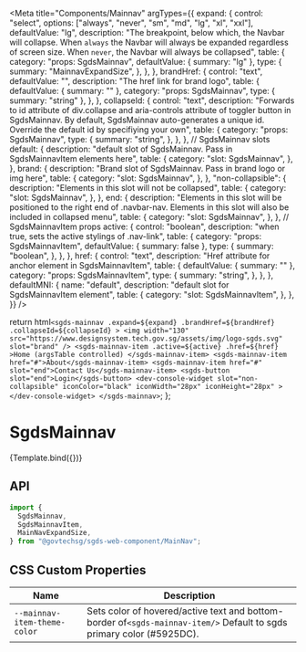 
<Meta
  title="Components/Mainnav"
  argTypes={{
    expand: {
      control: "select",
      options: ["always", "never", "sm", "md", "lg", "xl", "xxl"],
      defaultValue: "lg",
      description:
        "The breakpoint, below which, the Navbar will collapse. When `always` the Navbar will always be expanded regardless of screen size. When `never`, the Navbar will always be collapsed",
      table: {
        category: "props: SgdsMainnav",
        defaultValue: { summary: "lg" },
        type: {
          summary: "MainnavExpandSize",
        },
      },
    },
    brandHref: {
      control: "text",
      defaultValue: "",
      description: "The href link for brand logo",
      table: {
        defaultValue: { summary: "" },
        category: "props: SgdsMainnav",
        type: { summary: "string" },
      },
    },
    collapseId: {
      control: "text",
      description:
        "Forwards to id attribute of div.collapse and aria-controls attribute of toggler button in SgdsMainnav. By default, SgdsMainnav auto-generates a unique id. Override the default id by specifiying your own",
      table: {
        category: "props: SgdsMainnav",
        type: {
          summary: "string",
        },
      },
    },
    // SgdsMainnav slots
    default: {
      description:
        "default slot of SgdsMainnav. Pass in SgdsMainnavItem elements here",
      table: {
        category: "slot: SgdsMainnav",
      },
    },
    brand: {
      description: "Brand slot of SgdsMainnav. Pass in brand logo or img here",
      table: {
        category: "slot: SgdsMainnav",
      },
    },
    "non-collapsible": {
      description: "Elements in this slot will not be collapsed",
      table: {
        category: "slot: SgdsMainnav",
      },
    },
    end: {
      description:
        "Elements in this slot will be positioned to the right end of .navbar-nav. Elements in this slot will also be included in collapsed menu",
      table: {
        category: "slot: SgdsMainnav",
      },
    },
    // SgdsMainnavItem props
    active: {
      control: "boolean",
      description: "when true, sets the active stylings of .nav-link",
      table: {
        category: "props: SgdsMainnavItem",
        defaultValue: { summary: false },
        type: {
          summary: "boolean",
        },
      },
    },
    href: {
      control: "text",
      description: "Href attribute for anchor element in SgdsMainnavItem",
      table: {
        defaultValue: { summary: "" },
        category: "props: SgdsMainnavItem",
        type: {
          summary: "string",
        },
      },
    },
    defaultMNI: {
      name: "default",
      description: "default slot for SgdsMainnavItem element",
      table: {
        category: "slot: SgdsMainnavItem",
      },
    },
  }}
/>

  return html`
    <sgds-mainnav
      .expand=${expand}
      .brandHref=${brandHref}
      .collapseId=${collapseId}
    >
      <img
        width="130"
        src="https://www.designsystem.tech.gov.sg/assets/img/logo-sgds.svg"
        slot="brand"
      />
      <sgds-mainnav-item .active=${active} .href=${href}
        >Home (argsTable controlled)
      </sgds-mainnav-item>
      <sgds-mainnav-item href="#">About</sgds-mainnav-item>
      <sgds-mainnav-item href="#" slot="end">Contact Us</sgds-mainnav-item>
        <sgds-button slot="end">Login</sgds-button>
      <dev-console-widget
        slot="non-collapsible"
        iconColor="black"
        iconWidth="28px"
        iconHeight="28px"
      ></dev-console-widget>
    </sgds-mainnav>
  `;
};

# SgdsMainnav

<Canvas>
  <Story name="Basic">{Template.bind({})}</Story>
</Canvas>

## API

```jsx
import {
  SgdsMainnav,
  SgdsMainnavItem,
  MainNavExpandSize,
} from "@govtechsg/sgds-web-component/MainNav";
```

<ArgsTable story="Basic" />

## CSS Custom Properties

| Name                         | Description                                                                                                           |
| ---------------------------- | --------------------------------------------------------------------------------------------------------------------- |
| `--mainnav-item-theme-color` | Sets color of hovered/active text and bottom-border of`<sgds-mainnav-item/>` Default to sgds primary color (#5925DC). |
